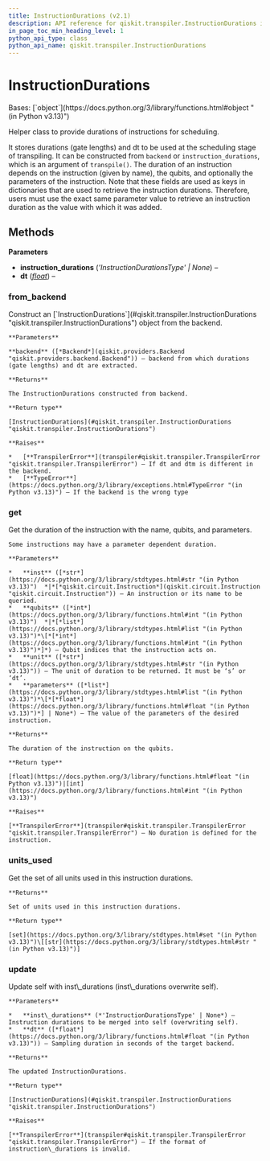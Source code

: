 ```yaml
---
title: InstructionDurations (v2.1)
description: API reference for qiskit.transpiler.InstructionDurations in qiskit v2.1
in_page_toc_min_heading_level: 1
python_api_type: class
python_api_name: qiskit.transpiler.InstructionDurations
---
```


# InstructionDurations

<Class id="qiskit.transpiler.InstructionDurations" isDedicatedPage={true} github="https://github.com/Qiskit/qiskit/tree/stable/2.1/qiskit/transpiler/instruction_durations.py#L26-L253" signature="qiskit.transpiler.InstructionDurations(instruction_durations=None, dt=None)" modifiers="class">
  Bases: [`object`](https://docs.python.org/3/library/functions.html#object "(in Python v3.13)")

  Helper class to provide durations of instructions for scheduling.

  It stores durations (gate lengths) and dt to be used at the scheduling stage of transpiling. It can be constructed from `backend` or `instruction_durations`, which is an argument of `transpile()`. The duration of an instruction depends on the instruction (given by name), the qubits, and optionally the parameters of the instruction. Note that these fields are used as keys in dictionaries that are used to retrieve the instruction durations. Therefore, users must use the exact same parameter value to retrieve an instruction duration as the value with which it was added.

  ## Methods

  **Parameters**

  *   **instruction\_durations** (*'InstructionDurationsType' | None*) –
  *   **dt** ([*float*](https://docs.python.org/3/library/functions.html#float "(in Python v3.13)")) –

  ### from\_backend

  <Function id="qiskit.transpiler.InstructionDurations.from_backend" github="https://github.com/Qiskit/qiskit/tree/stable/2.1/qiskit/transpiler/instruction_durations.py#L65-L82" signature="from_backend(backend)" modifiers="classmethod">
    Construct an [`InstructionDurations`](#qiskit.transpiler.InstructionDurations "qiskit.transpiler.InstructionDurations") object from the backend.

    **Parameters**

    **backend** ([*Backend*](qiskit.providers.Backend "qiskit.providers.backend.Backend")) – backend from which durations (gate lengths) and dt are extracted.

    **Returns**

    The InstructionDurations constructed from backend.

    **Return type**

    [InstructionDurations](#qiskit.transpiler.InstructionDurations "qiskit.transpiler.InstructionDurations")

    **Raises**

    *   [**TranspilerError**](transpiler#qiskit.transpiler.TranspilerError "qiskit.transpiler.TranspilerError") – If dt and dtm is different in the backend.
    *   [**TypeError**](https://docs.python.org/3/library/exceptions.html#TypeError "(in Python v3.13)") – If the backend is the wrong type
  </Function>

  ### get

  <Function id="qiskit.transpiler.InstructionDurations.get" github="https://github.com/Qiskit/qiskit/tree/stable/2.1/qiskit/transpiler/instruction_durations.py#L150-L191" signature="get(inst, qubits, unit='dt', parameters=None)">
    Get the duration of the instruction with the name, qubits, and parameters.

    Some instructions may have a parameter dependent duration.

    **Parameters**

    *   **inst** ([*str*](https://docs.python.org/3/library/stdtypes.html#str "(in Python v3.13)")  *|*[*qiskit.circuit.Instruction*](qiskit.circuit.Instruction "qiskit.circuit.Instruction")) – An instruction or its name to be queried.
    *   **qubits** ([*int*](https://docs.python.org/3/library/functions.html#int "(in Python v3.13)")  *|*[*list*](https://docs.python.org/3/library/stdtypes.html#list "(in Python v3.13)")*\[*[*int*](https://docs.python.org/3/library/functions.html#int "(in Python v3.13)")*]*) – Qubit indices that the instruction acts on.
    *   **unit** ([*str*](https://docs.python.org/3/library/stdtypes.html#str "(in Python v3.13)")) – The unit of duration to be returned. It must be ‘s’ or ‘dt’.
    *   **parameters** ([*list*](https://docs.python.org/3/library/stdtypes.html#list "(in Python v3.13)")*\[*[*float*](https://docs.python.org/3/library/functions.html#float "(in Python v3.13)")*] | None*) – The value of the parameters of the desired instruction.

    **Returns**

    The duration of the instruction on the qubits.

    **Return type**

    [float](https://docs.python.org/3/library/functions.html#float "(in Python v3.13)")|[int](https://docs.python.org/3/library/functions.html#int "(in Python v3.13)")

    **Raises**

    [**TranspilerError**](transpiler#qiskit.transpiler.TranspilerError "qiskit.transpiler.TranspilerError") – No duration is defined for the instruction.
  </Function>

  ### units\_used

  <Function id="qiskit.transpiler.InstructionDurations.units_used" github="https://github.com/Qiskit/qiskit/tree/stable/2.1/qiskit/transpiler/instruction_durations.py#L242-L253" signature="units_used()">
    Get the set of all units used in this instruction durations.

    **Returns**

    Set of units used in this instruction durations.

    **Return type**

    [set](https://docs.python.org/3/library/stdtypes.html#set "(in Python v3.13)")\[[str](https://docs.python.org/3/library/stdtypes.html#str "(in Python v3.13)")]
  </Function>

  ### update

  <Function id="qiskit.transpiler.InstructionDurations.update" github="https://github.com/Qiskit/qiskit/tree/stable/2.1/qiskit/transpiler/instruction_durations.py#L84-L148" signature="update(inst_durations, dt=None)">
    Update self with inst\_durations (inst\_durations overwrite self).

    **Parameters**

    *   **inst\_durations** (*'InstructionDurationsType' | None*) – Instruction durations to be merged into self (overwriting self).
    *   **dt** ([*float*](https://docs.python.org/3/library/functions.html#float "(in Python v3.13)")) – Sampling duration in seconds of the target backend.

    **Returns**

    The updated InstructionDurations.

    **Return type**

    [InstructionDurations](#qiskit.transpiler.InstructionDurations "qiskit.transpiler.InstructionDurations")

    **Raises**

    [**TranspilerError**](transpiler#qiskit.transpiler.TranspilerError "qiskit.transpiler.TranspilerError") – If the format of instruction\_durations is invalid.
  </Function>
</Class>

